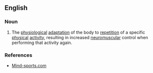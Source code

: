 ==English==
{{wikipedia}}
===Noun===
{{en-noun|sg=[[muscle]] [[memory]]|-}}

# The [[physiological]] [[adaptation]] of the body to [[repetition]] of a specific [[physical]] [[activity]], resulting in increased [[neuromuscular]] control when performing that activity again.

===References===
*[http://www.mind-sports.com/muscle-memory.htm Mind-sports.com]